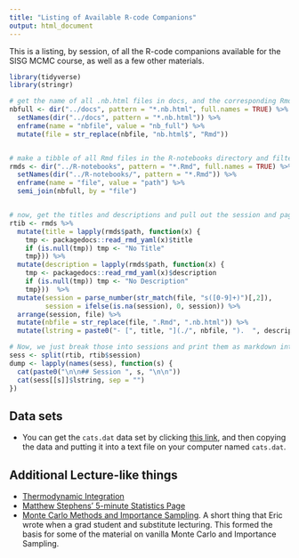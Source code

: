```yaml
---
title: "Listing of Available R-code Companions"
output: html_document
---
```


This is a listing, by session, of all the R-code companions available for 
the SISG MCMC course, as well as a few other materials.

```r
library(tidyverse)
library(stringr)
```

```r
# get the name of all .nb.html files in docs, and the corresponding Rmd name
nbfull <- dir("../docs", pattern = "*.nb.html", full.names = TRUE) %>%
  setNames(dir("../docs", pattern = "*.nb.html")) %>%
  enframe(name = "nbfile", value = "nb_full") %>%
  mutate(file = str_replace(nbfile, "nb.html$", "Rmd"))


# make a tibble of all Rmd files in the R-notebooks directory and filter it by nb.htmls in docs
rmds <- dir("../R-notebooks", pattern = "*.Rmd", full.names = TRUE) %>%
  setNames(dir("../R-notebooks/", pattern = "*.Rmd")) %>%
  enframe(name = "file", value = "path") %>%
  semi_join(nbfull, by = "file")


# now, get the titles and descriptions and pull out the session and pages
rtib <- rmds %>%
  mutate(title = lapply(rmds$path, function(x) {
    tmp <- packagedocs::read_rmd_yaml(x)$title
    if (is.null(tmp)) tmp <- "No Title"
    tmp})) %>%
  mutate(description = lapply(rmds$path, function(x) {
    tmp <- packagedocs::read_rmd_yaml(x)$description
    if (is.null(tmp)) tmp <- "No Description"
    tmp}))  %>%
  mutate(session = parse_number(str_match(file, "s([0-9]+)")[,2]),
         session = ifelse(is.na(session), 0, session)) %>%
  arrange(session, file) %>%
  mutate(nbfile = str_replace(file, ".Rmd", ".nb.html")) %>%
  mutate(lstring = paste0("- [", title, "](./", nbfile, ").  ", description, "\n"))

```


```r
# Now, we just break those into sessions and print them as markdown into the document
sess <- split(rtib, rtib$session)
dump <- lapply(names(sess), function(s) {
  cat(paste0("\n\n## Session ", s, "\n\n"))
  cat(sess[[s]]$lstring, sep = "")
})
```

## Data sets

- You can get the `cats.dat` data set by clicking [this link](https://raw.githubusercontent.com/eriqande/sisg_mcmc_course/master/computing_practicals/cats.dat), and 
then copying the data and putting it into a text file on your computer named `cats.dat`.

## Additional Lecture-like things

- [Thermodynamic Integration](./thermodynamic-integration.nb.html)
- [Matthew Stephens' 5-minute Statistics Page](http://stephens999.github.io/fiveMinuteStats/)
- [Monte Carlo Methods and Importance Sampling](http://ib.berkeley.edu/labs/slatkin/eriq/classes/guest_lect/mc_lecture_notes.pdf). A short thing that Eric wrote when a grad student and substitute lecturing.  This formed the basis for some of the material on vanilla Monte Carlo and Importance Sampling.

